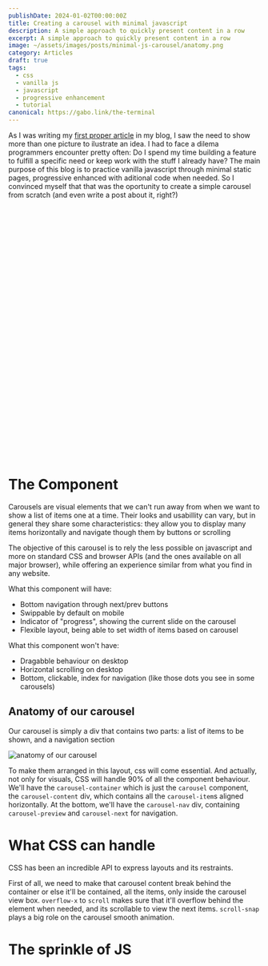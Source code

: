 ```yaml
---
publishDate: 2024-01-02T00:00:00Z
title: Creating a carousel with minimal javascript
description: A simple approach to quickly present content in a row
excerpt: A simple approach to quickly present content in a row
image: ~/assets/images/posts/minimal-js-carousel/anatomy.png
category: Articles
draft: true
tags:
  - css
  - vanilla js
  - javascript
  - progressive enhancement
  - tutorial
canonical: https://gabo.link/the-terminal
---
```


As I was writing my [first proper article](/the-terminal) in my blog, I saw the need to show more than one picture to ilustrate an idea. I had to face a dilema programmers encounter pretty often: Do I spend my time building a feature to fulfill a specific need or keep work with the stuff I already have? The main purpose of this blog is to practice vanilla javascript through minimal static pages, progressive enhanced with aditional code when needed. So I convinced myself that that was the oportunity to create a simple carousel from scratch (and even write a post about it, right?)

<div class="mb-10">
  <p
    class="codepen"
    data-height="500"
    data-theme-id="dark"
    data-default-tab="result"
    data-slug-hash="vYPGWXQ"
    data-user="gb_gabo"
    style="height: 500px; box-sizing: border-box;"
  >
    <span></span>
  </p>
  <script async src="https://cpwebassets.codepen.io/assets/embed/ei.js"></script>
</div>

# The Component

Carousels are visual elements that we can't run away from when we want to show a list of items one at a time. Their looks and usabillity can vary, but in general they share some characteristics: they allow you to display many items horizontally and navigate though them by buttons or scrolling

The objective of this carousel is to rely the less possible on javascript and more on standard CSS and browser APIs (and the ones available on all major browser), while offering an experience similar from what you find in any website.

What this component will have:

- Bottom navigation through next/prev buttons
- Swippable by default on mobile
- Indicator of "progress", showing the current slide on the carousel
- Flexible layout, being able to set width of items based on carousel

What this component won't have:

- Dragabble behaviour on desktop
- Horizontal scrolling on desktop
- Bottom, clickable, index for navigation (like those dots you see in some carousels)

## Anatomy of our carousel

Our carousel is simply a div that contains two parts: a list of items to be shown, and a navigation section

![anatomy of our carousel](~/assets/images/posts/minimal-js-carousel/anatomy-2.png)

To make them arranged in this layout, css will come essential. And actually, not only for visuals, CSS will handle 90% of all the component behaviour. We'll have the `carousel-container` which is just the `carousel` component, the `carousel-content` div, which contains all the `carousel-item`s aligned horizontally. At the bottom, we'll have the `carousel-nav` div, containing `carousel-preview` and `carousel-next` for navigation.

# What CSS can handle

CSS has been an incredible API to express layouts and its restraints.

First of all, we need to make that carousel content break behind the container or else it'll be contained, all the items, only inside the carousel view box. `overflow-x` to `scroll` makes sure that it'll overflow behind the element when needed, and its scrollable to view the next items. `scroll-snap` plays a big role on the carousel smooth animation.

# The sprinkle of JS
